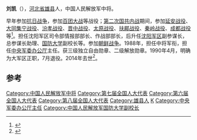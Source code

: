 '''刘凯'''（{{bd|1922年||2014年|5月8日|catIdx=Liu}}），[[河北省|河北省]][[雄县|雄县]]人，中国人民解放军中将。

早年参加[[抗日战争|抗日战争]]，参加[[百团大战|百团大战]]等战役；[[第二次国共内战|第二次国共内战]]期间，参加[[延安战役|延安战役]]、[[大同集宁战役|大同集宁战役]]、[[汾孝战役|汾孝战役]]、[[晋中战役|晋中战役]]、[[太原战役|太原战役]]、[[扶郿战役|扶郿战役]]、[[秦岭战役|秦岭战役]]、[[成都战役|成都战役]]等<ref>{{cite news|title=刘凯同志逝世 享年92岁|url=http://www.gywb.cn/content/2014-05/16/content_776824.htm|accessdate=2014-06-08|newspaper=贵阳网|archive-date=2019-02-15|archive-url=https://web.archive.org/web/20190215050516/http://www.gywb.cn/content/2014-05/16/content_776824.htm|dead-url=no}}</ref>。担任沈阳军区司令部情报部部长、作战部部长，后升任[[沈阳军区|沈阳军区]]副参谋长，总参谋长助理、[[国防大学|国防大学]]副校长等。参加[[朝鲜战争|朝鲜战争]]。1988年，担任中将军衔，担任[[中央军委办公厅|中央军委办公厅]]主任。获三级独立自由勋章、二级解放勋章。1990年4月，明确为大军区正职，7月退役。2014年去世<ref>{{cite news|title=刘凯同志逝世 享年92岁|url=http://news.xinhuanet.com/mil/2014-05/16/c_1110723897.htm|accessdate=2014-06-08|newspaper=新华网}}</ref>。

==参考==
{{reflist}}
{{中国军事人物小作品}}

[[Category:中国人民解放军中将|Category:中国人民解放军中将]]
[[Category:第七届全国人大代表|Category:第七届全国人大代表]]
[[Category:第六届全国人大代表|Category:第六届全国人大代表]]
[[Category:第八届全国人大代表|Category:第八届全国人大代表]]
[[Category:雄县人|Category:雄县人]]
[[Category:刘姓|K]]
[[Category:中央军委办公厅主任|Category:中央军委办公厅主任]]
[[Category:中国人民解放军国防大学副校长|Category:中国人民解放军国防大学副校长]]